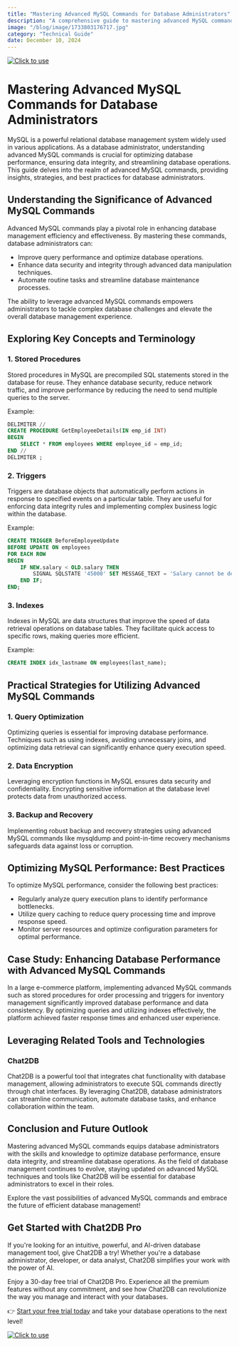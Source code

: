 ```yaml
---
title: "Mastering Advanced MySQL Commands for Database Administrators"
description: "A comprehensive guide to mastering advanced MySQL commands for database administrators, covering key concepts, practical strategies, optimization techniques, case studies, and future prospects."
image: "/blog/image/1733803176717.jpg"
category: "Technical Guide"
date: December 10, 2024
---
```

[![Click to use](/image/blog/bg/chat2db1.png)](https://app.chat2db.ai/)
# Mastering Advanced MySQL Commands for Database Administrators


<Authors date="December 10, 2024">
  <Author name="Aiden Stone" link="https://chat2db.ai" />
</Authors>

MySQL is a powerful relational database management system widely used in various applications. As a database administrator, understanding advanced MySQL commands is crucial for optimizing database performance, ensuring data integrity, and streamlining database operations. This guide delves into the realm of advanced MySQL commands, providing insights, strategies, and best practices for database administrators.

## Understanding the Significance of Advanced MySQL Commands

Advanced MySQL commands play a pivotal role in enhancing database management efficiency and effectiveness. By mastering these commands, database administrators can:

- Improve query performance and optimize database operations.
- Enhance data security and integrity through advanced data manipulation techniques.
- Automate routine tasks and streamline database maintenance processes.

The ability to leverage advanced MySQL commands empowers administrators to tackle complex database challenges and elevate the overall database management experience.

## Exploring Key Concepts and Terminology

### 1. Stored Procedures

Stored procedures in MySQL are precompiled SQL statements stored in the database for reuse. They enhance database security, reduce network traffic, and improve performance by reducing the need to send multiple queries to the server.

Example:
```sql
DELIMITER //
CREATE PROCEDURE GetEmployeeDetails(IN emp_id INT)
BEGIN
    SELECT * FROM employees WHERE employee_id = emp_id;
END //
DELIMITER ;
```

### 2. Triggers

Triggers are database objects that automatically perform actions in response to specified events on a particular table. They are useful for enforcing data integrity rules and implementing complex business logic within the database.

Example:
```sql
CREATE TRIGGER BeforeEmployeeUpdate
BEFORE UPDATE ON employees
FOR EACH ROW
BEGIN
    IF NEW.salary < OLD.salary THEN
        SIGNAL SQLSTATE '45000' SET MESSAGE_TEXT = 'Salary cannot be decreased!';
    END IF;
END;
```

### 3. Indexes

Indexes in MySQL are data structures that improve the speed of data retrieval operations on database tables. They facilitate quick access to specific rows, making queries more efficient.

Example:
```sql
CREATE INDEX idx_lastname ON employees(last_name);
```

## Practical Strategies for Utilizing Advanced MySQL Commands

### 1. Query Optimization

Optimizing queries is essential for improving database performance. Techniques such as using indexes, avoiding unnecessary joins, and optimizing data retrieval can significantly enhance query execution speed.

### 2. Data Encryption

Leveraging encryption functions in MySQL ensures data security and confidentiality. Encrypting sensitive information at the database level protects data from unauthorized access.

### 3. Backup and Recovery

Implementing robust backup and recovery strategies using advanced MySQL commands like mysqldump and point-in-time recovery mechanisms safeguards data against loss or corruption.

## Optimizing MySQL Performance: Best Practices

To optimize MySQL performance, consider the following best practices:

- Regularly analyze query execution plans to identify performance bottlenecks.
- Utilize query caching to reduce query processing time and improve response speed.
- Monitor server resources and optimize configuration parameters for optimal performance.

## Case Study: Enhancing Database Performance with Advanced MySQL Commands

In a large e-commerce platform, implementing advanced MySQL commands such as stored procedures for order processing and triggers for inventory management significantly improved database performance and data consistency. By optimizing queries and utilizing indexes effectively, the platform achieved faster response times and enhanced user experience.

## Leveraging Related Tools and Technologies

### Chat2DB

Chat2DB is a powerful tool that integrates chat functionality with database management, allowing administrators to execute SQL commands directly through chat interfaces. By leveraging Chat2DB, database administrators can streamline communication, automate database tasks, and enhance collaboration within the team.

## Conclusion and Future Outlook

Mastering advanced MySQL commands equips database administrators with the skills and knowledge to optimize database performance, ensure data integrity, and streamline database operations. As the field of database management continues to evolve, staying updated on advanced MySQL techniques and tools like Chat2DB will be essential for database administrators to excel in their roles.

Explore the vast possibilities of advanced MySQL commands and embrace the future of efficient database management!

## Get Started with Chat2DB Pro

If you're looking for an intuitive, powerful, and AI-driven database management tool, give Chat2DB a try! Whether you're a database administrator, developer, or data analyst, Chat2DB simplifies your work with the power of AI.

Enjoy a 30-day free trial of Chat2DB Pro. Experience all the premium features without any commitment, and see how Chat2DB can revolutionize the way you manage and interact with your databases.

👉 [Start your free trial today](https://app.chat2db.ai/) and take your database operations to the next level!

[![Click to use](/image/blog/bg/chat2db.jpg)](https://app.chat2db.ai/)
